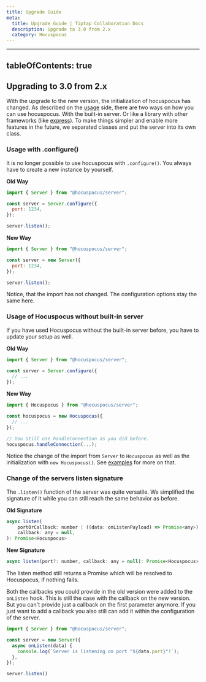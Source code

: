 ```yaml
---
title: Upgrade Guide
meta:
  title: Upgrade Guide | Tiptap Collaboration Docs
  description: Upgrade to 3.0 from 2.x
  category: Hocuspocus
---
```


---
tableOfContents: true
---

## Upgrading to 3.0 from 2.x

With the upgrade to the new version, the initialization of hocuspocus has changed. As described on the [usage](/server/usage)
side, there are two ways on how you can use hocuspocus. With the built-in server. Or like a library with other
frameworks (like [express](/server/examples#express)). To make things simpler and enable more features in the future,
we separated classes and put the server into its own class.

### Usage with .configure()

It is no longer possible to use hocuspocus with `.configure()`. You always have to create a new instance by yourself.

**Old Way**
```js
import { Server } from "@hocuspocus/server";

const server = Server.configure({
  port: 1234,
});

server.listen();
```

**New Way**
```js
import { Server } from "@hocuspocus/server";

const server = new Server({
  port: 1234,
});

server.listen();
```

Notice, that the import has not changed. The configuration options stay the same here.

### Usage of Hocuspocus without built-in server

If you have used Hocuspocus without the built-in server before, you have to update your setup as well.

**Old Way**
```js
import { Server } from "@hocuspocus/server";

const server = Server.configure({
  // ...
});
```

**New Way**
```js
import { Hocuspocus } from "@hocuspocus/server";

const hocuspocus = new Hocuspocus({
  // ...
});

// You still use handleConnection as you did before.
hocuspocus.handleConnection(...);
```

Notice the change of the import from `Server` to `Hocuspocus` as well as the initialization with `new Hocuspocus()`.
See [examples](/server/examples) for more on that.

### Change of the servers listen signature

The `.listen()` function of the server was quite versatile. We simplified the signature of it while you can still reach
the same behavior as before.

**Old Signature**
```js
async listen(
    portOrCallback: number | ((data: onListenPayload) => Promise<any>) | null = null,
    callback: any = null,
): Promise<Hocuspocus>
```

**New Signature**
```js
async listen(port?: number, callback: any = null): Promise<Hocuspocus>
```

The listen method still returns a Promise which will be resolved to Hocuspocus, if nothing fails.

Both the callbacks you could provide in the old version were added to the `onListen` hook. This is still the case with
the callback on the new version. But you can't provide just a callback on the first parameter anymore. If you just want
to add a callback you also still can add it within the configuration of the server.

```js
import { Server } from "@hocuspocus/server";

const server = new Server({
  async onListen(data) {
    console.log(`Server is listening on port "${data.port}"!`);
  },
});

server.listen()
```
